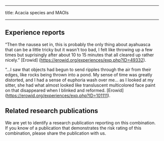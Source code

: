 ﻿---

title: Acacia species and MAOIs



---

## Experience reports

“Then the nausea set in, this is probably the only thing about ayahuasca that can be a little tricky but it wasn't too bad, I felt like throwing up a few times but suprisingly after about 10 to 15 minutes that all cleared up rather nicely.” [Erowid] (https://erowid.org/experiences/exp.php?ID=49332).

“…I saw that objects had begun to send ripples through the air from their edges, like rocks being thrown into a pond. My sense of time was greatly distorted, and I had a sense of euphoria wash over me… as I looked at my sitter, she had what almost looked like transluscent multicolored face paint on that disappeared when I blinked and reformed. [Erowid] (https://erowid.org/experiences/exp.php?ID=101111).


## Related research publications

We are yet to identify a research publication reporting on this combination. If you know of a publication that demonstrates the risk rating of this combination, please share the publication with us.


